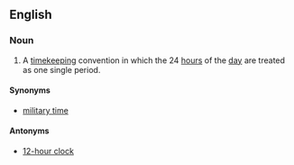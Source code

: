 ==English==
{{wikipedia}}
===Noun===
{{en-noun|-}}
# A [[timekeeping]] convention in which the 24 [[hour]]s of the [[day]] are treated as one single period. 
====Synonyms====
* [[military time]]

====Antonyms====
* [[12-hour clock]]
